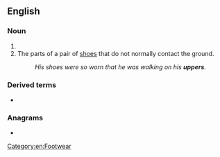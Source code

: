 ==English==

===Noun===
{{head|en|noun form}}

# {{plural of|upper|lang=en}}
# The parts of a pair of [[shoes]] that do not normally contact the ground.
#: ''His shoes were so worn that he was walking on his '''uppers'''.''

===Derived terms===
* {{l|en|on one's uppers}}

===Anagrams===
* {{anagrams|en|a=epprsu|Ruppes|supper}}

[[Category:en:Footwear]]